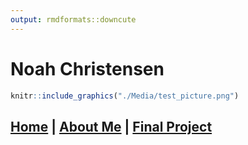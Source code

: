 ```yaml
---
output: rmdformats::downcute
---
```




# Noah Christensen


```r
knitr::include_graphics("./Media/test_picture.png")
```

## **[Home](http://Noahjc26.github.io/index.html)** | **[About Me](http://Noahjc26.github.io/about_me/index.html)** | **[Final Project](http://Noahjc26.github.io/final_project/index.html)**

```r

```


<br><br>

